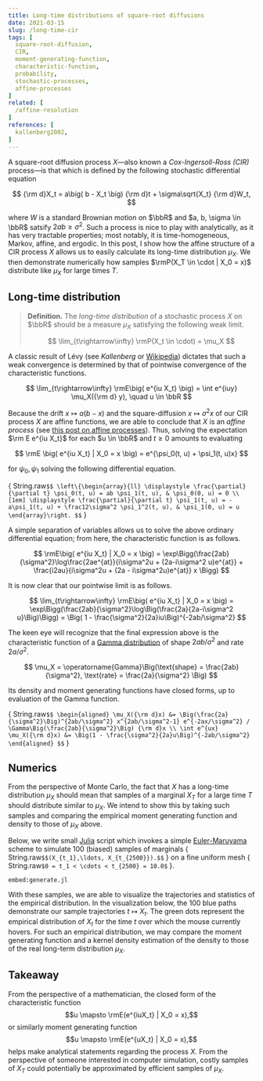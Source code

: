 ```yaml
---
title: Long-time distributions of square-root diffusions
date: 2021-03-15
slug: /long-time-cir
tags: [
  square-root-diffusion, 
  CIR, 
  moment-generating-function, 
  characteristic-function, 
  probability,
  stochastic-processes,
  affine-processes
]
related: [
  /affine-resolution
]
references: [
  kallenberg2002,
]
---
```



A square-root diffusion process $X$&mdash;also known a *Cox-Ingersoll-Ross (CIR)* process&mdash;is that which is defined by the following stochastic differential equation

$$ {\rm d}X_t = a\big( b - X_t \big) {\rm d}t + \sigma\sqrt{X_t} {\rm d}W_t, $$

where $W$ is a standard Brownian motion on $\bbR$ and $a, b, \sigma \in \bbR$ satsify $2ab \geq \sigma^2$.
Such a process is nice to play with analytically, as it has very tractable properties; most notably, it is time-homogeneous, Markov, affine, and ergodic.
In this post, I show how the affine structure of a CIR process $X$ allows us to easily calculate its long-time distribution $\mu_X$.
We then demonstrate numerically how samples $\rmP(X_T \in \cdot | X_0 = x)$ distribute like $\mu_X$ for large times $T$.

## Long-time distribution

> **Definition.** The *long-time distribution* of a stochastic process $X$ on $\bbR$ should be a measure $\mu_X$ satisfying the following weak limit.
>
> $$ \lim_{t\rightarrow\infty} \rmP(X_t \in \cdot) = \mu_X $$

A classic result of L&eacute;vy (see <Cite bibKey="kallenberg2002">Kallenberg</Cite> or [Wikipedia](https://en.wikipedia.org/wiki/L%C3%A9vy%27s_continuity_theorem)) dictates that such a weak convergence is determined by that of pointwise convergence of the characteristic functions.

$$ \lim_{t\rightarrow\infty} \rmE\big( e^{iu X_t} \big) = \int e^{iuy} \mu_X({\rm d} y), \quad u \in \bbR $$

Because the drift $x \mapsto a(b - x)$ and the square-diffusion $x \mapsto \sigma^2 x$ of our CIR process $X$ are affine functions, we are able to conclude that $X$ is an *affine process* (see [this post on affine processes](/affine-resolution)).
Thus, solving the expectation $\rm E e^{iu X_t}$ for each $u \in \bbR$ and $t \geq 0$ amounts to evaluating

$$ \rmE \big( e^{iu X_t} | X_0 = x \big) = e^{\psi_0(t, u) + \psi_1(t, u)x} $$

for $\psi_0, \psi_1$ solving the following differential equation.

<span>{ 
  String.raw`$$
    \left\{\begin{array}{ll}
      \displaystyle \frac{\partial}{\partial t} \psi_0(t, u) = ab \psi_1(t, u), & \psi_0(0, u) = 0 \\[1em]
      \displaystyle \frac{\partial}{\partial t} \psi_1(t, u) = -a\psi_1(t, u) + \frac12\sigma^2 \psi_1^2(t, u), & \psi_1(0, u) = u 
    \end{array}\right.
  $$`
}</span>

A simple separation of variables allows us to solve the above ordinary differential equation; from here, the characteristic function is as follows.

$$ \rmE\big( e^{iu X_t} | X_0 = x \big) = \exp\Bigg(\frac{2ab}{\sigma^2}\log\frac{2ae^{at}}{i\sigma^2u + (2a-i\sigma^2 u)e^{at}} + \frac{i2au}{i\sigma^2u + (2a - i\sigma^2u)e^{at}} x \Bigg) $$

It is now clear that our pointwise limit is as follows.

$$ \lim_{t\rightarrow\infty} \rmE\big( e^{iu X_t} | X_0 = x \big) = \exp\Bigg(\frac{2ab}{\sigma^2}\log\Big(\frac{2a}{2a-i\sigma^2 u}\Big)\Bigg) = \Big( 1 - \frac{\sigma^2}{2a}iu\Big)^{-2ab/\sigma^2} $$

The keen eye will recognize that the final expression above is the characteristic function of a [Gamma distribution](https://en.wikipedia.org/wiki/Gamma_distribution) of shape $2ab/\sigma^2$ and rate $2a/\sigma^2$.

$$ \mu_X = \operatorname{Gamma}\Big(\text{shape} = \frac{2ab}{\sigma^2}, \text{rate} = \frac{2a}{\sigma^2} \Big) $$

Its density and moment generating functions have closed forms, up to evaluation of the Gamma function.

<span>{ String.raw`$$
  \begin{aligned}
    \mu_X({\rm d}x) &= \Big(\frac{2a}{\sigma^2}\Big)^{2ab/\sigma^2} x^{2ab/\sigma^2-1} e^{-2ax/\sigma^2} / \Gamma\Big(\frac{2ab}{\sigma^2}\Big) {\rm d}x \\
    \int e^{ux} \mu_X({\rm d}x) &= \Big(1 - \frac{\sigma^2}{2a}u\Big)^{-2ab/\sigma^2}
  \end{aligned}
$$` }</span>


## Numerics

From the perspective of Monte Carlo, the fact that $X$ has a long-time distribution $\mu_X$ should mean that samples of a marginal $X_T$ for a large time $T$ should distribute similar to $\mu_X$.
We intend to show this by taking such samples and comparing the empirical moment generating function and density to those of $\mu_X$ above.

Below, we write small [Julia](https://julialang.org/) script which invokes a simple [Euler-Maruyama](https://en.wikipedia.org/wiki/Euler%E2%80%93Maruyama_method) scheme to simulate $100$ (biased) samples of marginals
<span>{ String.raw`$$(X_{t_1},\ldots, X_{t_{2500}}).$$` }</span>
on a fine uniform mesh <span>{ String.raw`$0 = t_1 < \cdots < t_{2500} = 10.0$` }</span>.

`embed:generate.jl`

With these samples, we are able to visualize the trajectories and statistics of the empirical distribution.
In the visualization below, the $100$ blue paths demonstrate our sample trajectories $t \mapsto X_t$.
The green dots represent the empirical distribution of $X_t$ for the time $t$ over which the mouse currently hovers.
For such an empirical distribution, we may compare the moment generating function and a kernel density estimation of the density to those of the real long-term distribution $\mu_X$.

<div style={{ margin: '0 auto', maxWidth: '800px' }}>
  <div style={{ margin: '0.5em' }}>
    <div 
      style={{ 
        background: 'white', 
        border: '1px solid var(--link)', 
        margin: '0 auto',
      }}
    >
      <Visualization />
    </div>
  </div>
</div>

## Takeaway

From the perspective of a mathematician, the closed form of the characteristic function 
$$u \mapsto \rmE(e^{iuX_t} | X_0 = x),$$ 
or similarly moment generating function 
$$u \mapsto \rmE(e^{uX_t} | X_0 = x),$$
helps make analytical statements regarding the process $X$.
From the perspective of someone interested in computer simulation, costly samples of $X_T$ could potentially be approximated by efficient samples of $\mu_X$.
